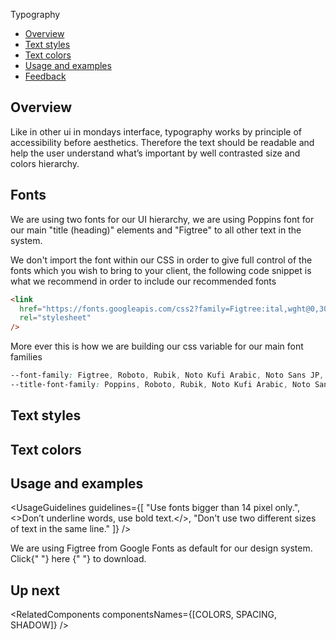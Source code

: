 
<Meta title="Foundations/Typography" />

<!--- Component documentation -->

<ComponentName withFoundationBackground>Typography</ComponentName>

<AlphaWarning />

- [Overview](#overview)
- [Text styles](#text-styles)
- [Text colors](#text-colors)
- [Usage and examples](#usage-and-examples)
- [Feedback](#feedback)

## Overview

Like in other ui in mondays interface, typography works by principle of accessibility before aesthetics.
Therefore the text should be readable and help the user understand what’s important by well contrasted size and colors hierarchy.

## Fonts

We are using two fonts for our UI hierarchy, we are using Poppins font for our main "title (heading)" elements and "Figtree" to all other text in the system.

We don't import the font within our CSS in order to give full control of the fonts which you wish to bring to your client, the following code snippet is what we recommend in order to include our recommended fonts

```html
<link
  href="https://fonts.googleapis.com/css2?family=Figtree:ital,wght@0,300;0,400;0,500;0,600;0,700;0,800;0,900;1,300;1,400;1,500;1,600;1,700;1,800;1,900&family=Poppins:ital,wght@0,100;0,200;0,300;0,400;0,500;0,600;0,700;0,800;0,900;1,100;1,200;1,300;1,400;1,500;1,600;1,700;1,800;1,900&display=swap"
  rel="stylesheet"
/>
```

More ever this is how we are building our css variable for our main font families

```css
--font-family: Figtree, Roboto, Rubik, Noto Kufi Arabic, Noto Sans JP, sans-serif;
--title-font-family: Poppins, Roboto, Rubik, Noto Kufi Arabic, Noto Sans JP, sans-serif;
```

## Text styles

<TextStyles />

## Text colors

<TextColors />

## Usage and examples

<UsageGuidelines
  guidelines={[
    "Use fonts bigger than 14 pixel only.",
    <>Don’t underline words, use bold text.</>,
    "Don't use two different sizes of text in the same line."
  ]}
/>

<Tip title="What font to use?">
  We are using Figtree from Google Fonts as default for our design system. Click{" "}
  <Link size={Link.sizes.SMALL} href="https://fonts.google.com/specimen/Figtree" withoutSpacing>
    here
  </Link>{" "}
  to download.
</Tip>

<Frame className="monday-storybook-typography_image-container monday-storybook-typography_image-container--first">
  <img src={typographyExample1} alt="" className="monday-storybook-typography_popup-example" />
</Frame>
<Frame className="monday-storybook-typography_image-container">
  <img src={typographyExample2} alt="" className="monday-storybook-typography_timeline-example" />
</Frame>

## Up next

<RelatedComponents componentsNames={[COLORS, SPACING, SHADOW]} />
